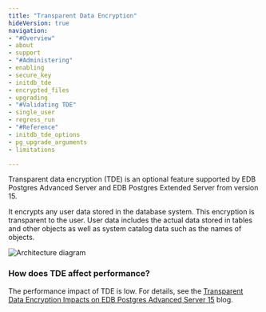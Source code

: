 ```yaml
---
title: "Transparent Data Encryption"
hideVersion: true
navigation:
- "#Overview"
- about
- support
- "#Administering"
- enabling
- secure_key
- initdb_tde
- encrypted_files
- upgrading
- "#Validating TDE"
- single_user
- regress_run
- "#Reference"
- initdb_tde_options
- pg_upgrade_arguments
- limitations

---
```



Transparent data encryption (TDE) is an optional feature supported by EDB Postgres Advanced Server and EDB Postgres Extended Server from version 15. 

It encrypts any user data stored in the database system. This encryption is transparent to the user. User data includes the actual data stored in tables and other objects as well as system catalog data such as the names of objects.

![Architecture diagram](images/tde1.png)

### How does TDE affect performance? 

The performance impact of TDE is low. For details, see the [Transparent Data Encryption Impacts on EDB Postgres Advanced Server 15](https://www.enterprisedb.com/blog/TDE-Postgres-Advanced-Server-15-Launch) blog.
